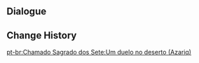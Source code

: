 {{Genius Invokation TCG Stage
|title        = Game Amidst the Desert
|type         = Adventure Challenge
|group        = Quest
|quest        = The Temple Where Sand Flows Like Tears
|character    = Azariq
|requirement  = 1
|introduction = In front of the camping tent, both you and your opponent are sitting cross-legged. The desert dweller shuffles the cards with dexterous hands, and those pieces of paper almost seem to flicker under the sun. You can clearly sense the tension in the air, to the point where you can even hear the sound of the wind blowing over the gravel in the distance. Now everything is set, and after a brief silence, someone says "Duel!" Thereupon, the game starts...
|lineup       = Fatui Skirmisher - Hydrogunner Legionnaire;Mirror Maiden
}}

==Dialogue==
{{Transclude|Genius Invokation TCG/Stage/Azariq|Game Amidst the Desert}}

==Change History==
{{Change History|3.4}}

[[pt-br:Chamado Sagrado dos Sete:Um duelo no deserto (Azariq)]]